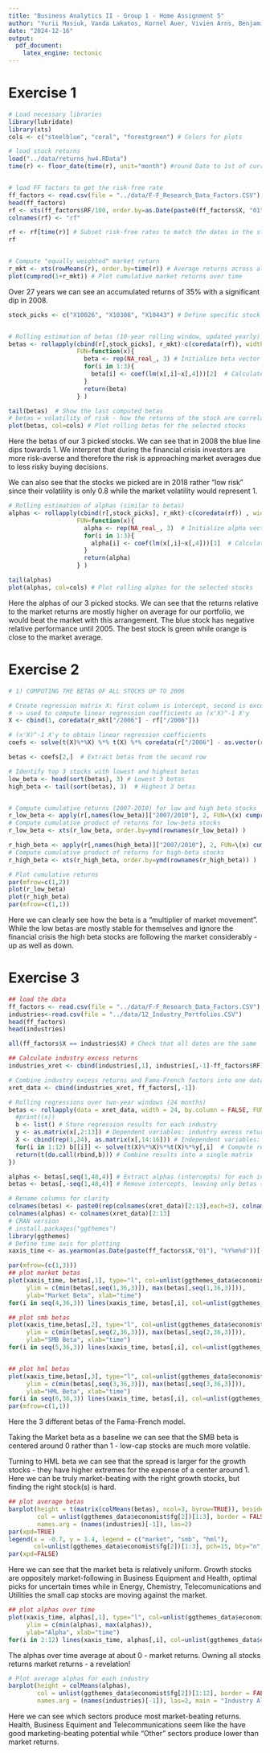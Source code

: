 ```yaml
---
title: "Business Analytics II - Group 1 - Home Assignment 5"
author: "Yurii Masiuk, Vanda Lakatos, Kornel Auer, Vivien Arns, Benjamin Meixner, Nicholas Olsa"
date: "2024-12-16"
output: 
  pdf_document:
    latex_engine: tectonic
---
```

# Exercise 1
```r
# Load necessary libraries
library(lubridate)
library(xts)
cols <- c("steelblue", "coral", "forestgreen") # Colors for plots

# load stock returns
load("../data/returns_hw4.RData")
time(r) <- floor_date(time(r), unit="month") #round Date to 1st of current month (to match dates with risk-free rates below)


# load FF factors to get the risk-free rate
ff_factors <- read.csv(file = "../data/F-F_Research_Data_Factors.CSV")
head(ff_factors)
rf <- xts(ff_factors$RF/100, order.by=as.Date(paste0(ff_factors$X, "01"), format="%Y%m%d")) # Convert risk-free rate into xts object
colnames(rf) <- "rf"

rf <- rf[time(r)] # Subset risk-free rates to match the dates in the stock returns
rf


# Compute "equally weighted" market return
r_mkt <- xts(rowMeans(r), order.by=time(r)) # Average returns across all stocks for each time period
plot(cumprod(1+r_mkt)) # Plot cumulative market returns over time
```

Over 27 years we can see an accumulated returns of 35% with a significant dip in 2008.

```r

stock_picks <- c("X10026", "X10308", "X10443") # Define specific stock picks for analysis


# Rolling estimation of betas (10-year rolling window, updated yearly)
betas <- rollapply(cbind(r[,stock_picks], r_mkt)-c(coredata(rf)), width=10*12, by=12, fill=NULL, align="right", by.column=FALSE,
                   FUN=function(x){
                     beta <- rep(NA_real_, 3) # Initialize beta vector for three stocks
                     for(i in 1:3){
                       beta[i] <- coef(lm(x[,i]~x[,4]))[2]  # Calculate beta as slope of regression on market return
                     }
                     return(beta)
                   } )

tail(betas)  # Show the last computed betas
# betas = volatility of risk - how the returns of the stock are correlated to the overall market movement
plot(betas, col=cols) # Plot rolling betas for the selected stocks
```

Here the betas of our 3 picked stocks. We can see that in 2008 the blue line dips towards 1. We interpret that during the financial 
crisis investors are more risk-averse and therefore the risk is approaching market averages due to less risky buying decisions.

We can also see that the stocks we picked are in 2018 rather "low risk" since their volatility is only 0.8 while the market volatility would represent 1.

```r
# Rolling estimation of alphas (similar to betas)
alphas <- rollapply(cbind(r[,stock_picks], r_mkt)-c(coredata(rf)) , width=10*12, by=12, fill=NULL, align="right", by.column=FALSE,
                   FUN=function(x){
                     alpha <- rep(NA_real_, 3)  # Initialize alpha vector
                     for(i in 1:3){
                       alpha[i] <- coef(lm(x[,i]~x[,4]))[1]  # Calculate alpha as intercept of regression on market return
                     }
                     return(alpha)
                   } )

tail(alphas)
plot(alphas, col=cols) # Plot rolling alphas for the selected stocks
```

Here the alphas of our 3 picked stocks. We can see that the returns relative to the market returns are mostly higher on average for our portfolio, we would beat the
market with this arrangement. The blue stock has negative relative performance until 2005. The best stock is green while orange is close to the market average.

# Exercise 2
```r
# 1) COMPUTING THE BETAS OF ALL STOCKS UP TO 2006

# Create regression matrix X: first column is intercept, second is excess market returns
# -> used to compute linear regression coefficients as (x'X)^-1 X'y
X <- cbind(1, coredata(r_mkt["/2006"] - rf["/2006"]))

# (x'X)^-1 X'y to obtain linear regression coefficients
coefs <- solve(t(X)%*%X) %*% t(X) %*% coredata(r["/2006"] - as.vector(rf["/2006"])) #first row contains alphas, second row betas, columns correspond to firms

betas <- coefs[2,]  # Extract betas from the second row

# Identify top 3 stocks with lowest and highest betas
low_beta <- head(sort(betas), 3) # Lowest 3 betas
high_beta <- tail(sort(betas), 3)  # Highest 3 betas


# Compute cumulative returns (2007-2010) for low and high beta stocks
r_low_beta <- apply(r[,names(low_beta)]["2007/2010"], 2, FUN=\(x) cumprod(1+x) )
# Compute cumulative product of returns for low-beta stocks
r_low_beta <- xts(r_low_beta, order.by=ymd(rownames(r_low_beta)) )

r_high_beta <- apply(r[,names(high_beta)]["2007/2010"], 2, FUN=\(x) cumprod(1+x) )
# Compute cumulative product of returns for high-beta stocks
r_high_beta <- xts(r_high_beta, order.by=ymd(rownames(r_high_beta)) )

# Plot cumulative returns
par(mfrow=c(1,2))
plot(r_low_beta)
plot(r_high_beta)
par(mfrow=c(1,1))
```
Here we can clearly see how the beta is a "multiplier of market movement". While the low betas are mostly stable for themselves and ignore the financial crisis
the high beta stocks are following the market considerably - up as well as down.

# Exercise 3
```r
## load the data
ff_factors <- read.csv(file = "../data/F-F_Research_Data_Factors.CSV")
industries<-read.csv(file = "../data/12_Industry_Portfolios.CSV")
head(ff_factors)
head(industries)

all(ff_factors$X == industries$X) # Check that all dates are the same

## Calculate industry excess returns
industries_xret <- cbind(industries[,1], industries[,-1]-ff_factors$RF)

# Combine industry excess returns and Fama-French factors into one dataset
xret_data <- cbind(industries_xret, ff_factors[,-1])

# Rolling regressions over two-year windows (24 months)
betas <- rollapply(data = xret_data, width = 24, by.column = FALSE, FUN = function(x){
  #print((x))
  b <- list() # Store regression results for each industry
  y <- as.matrix(x[,2:13]) # Dependent variables: industry excess returns
  X <- cbind(rep(1,24), as.matrix(x[,14:16])) # Independent variables: intercept, market, SMB, HML returns
  for(i in 1:12) b[[i]] <- solve(t(X)%*%X)%*%t(X)%*%y[,i]  # Compute regression coefficients
  return(t(do.call(rbind,b))) # Combine results into a single matrix
})

alphas <- betas[,seq(1,48,4)] # Extract alphas (intercepts) for each industry
betas <- betas[,-seq(1,48,4)] # Remove intercepts, leaving only betas (market, SMB, HML)

# Rename columns for clarity
colnames(betas) <- paste0(rep(colnames(xret_data)[2:13],each=3), colnames(betas))
colnames(alphas) <- colnames(xret_data)[2:13]
# CRAN version
# install.packages("ggthemes")
library(ggthemes)
# Define time axis for plotting
xaxis_time <- as.yearmon(as.Date(paste(ff_factors$X,"01"), "%Y%m%d"))[-(1:23)]

par(mfrow=(c(1,3)))
## plot market betas
plot(xaxis_time, betas[,1], type="l", col=unlist(ggthemes_data$economist$fg[2])[1],
     ylim = c(min(betas[,seq(1,36,3)]), max(betas[,seq(1,36,3)])),
     ylab="Market Beta", xlab="time")
for(i in seq(4,36,3)) lines(xaxis_time, betas[,i], col=unlist(ggthemes_data$economist$fg[2])[ceiling(i/3)])

## plot smb betas
plot(xaxis_time,betas[,2], type="l", col=unlist(ggthemes_data$economist$fg[2])[1],
     ylim = c(min(betas[,seq(2,36,3)]), max(betas[,seq(2,36,3)])),
     ylab="SMB Beta", xlab="time")
for(i in seq(5,36,3)) lines(xaxis_time, betas[,i], col=unlist(ggthemes_data$economist$fg[2])[ceiling(i/3)])


## plot hml betas
plot(xaxis_time,betas[,3], type="l", col=unlist(ggthemes_data$economist$fg[2])[1],
     ylim = c(min(betas[,seq(3,36,3)]), max(betas[,seq(3,36,3)])),
     ylab="HML Beta", xlab="time")
for(i in seq(6,36,3)) lines(xaxis_time, betas[,i], col=unlist(ggthemes_data$economist$fg[2])[ceiling(i/3)])
par(mfrow=c(1,1))
```

Here the 3 different betas of the Fama-French model.

Taking the Market beta as a baseline we can see that the SMB beta is centered around 0 rather than 1 - low-cap stocks are much more volatile.

Turning to HML beta we can see that the spread is larger for the growth stocks - they have higher extremes for the expense of a center around 1.
Here we can be truly market-beating with the right growth stocks, but finding the right stock(s) is hard.

```r
## plot average betas
barplot(height = t(matrix(colMeans(betas), ncol=3, byrow=TRUE)), beside=TRUE,
        col = unlist(ggthemes_data$economist$fg[2])[1:3], border = FALSE, 
        names.arg = (names(industries)[-1]), las=2)
par(xpd=TRUE)
legend(x = -0.7, y = 1.4, legend = c("market", "smb", "hml"),
       col=unlist(ggthemes_data$economist$fg[2])[1:3], pch=15, bty="n", border=FALSE)
par(xpd=FALSE)      
```

Here we can see that the market beta is relatively uniform. Growth stocks are oppositely market-following in Business Equipment and Health, optimal picks for 
uncertain times while in Energy, Chemistry, Telecomunications and Utilities the small cap stocks are moving against the market.

```r
## plot alphas over time
plot(xaxis_time, alphas[,1], type="l", col=unlist(ggthemes_data$economist$fg[2])[1],
     ylim = c(min(alphas), max(alphas)),
     ylab="Alpha", xlab="time")
for(i in 2:12) lines(xaxis_time, alphas[,i], col=unlist(ggthemes_data$economist$fg[2])[i])
```

The alphas over time average at about 0 - market returns. Owning all stocks returns market returns - a revelation!

```r
# Plot average alphas for each industry
barplot(height = colMeans(alphas), 
        col = unlist(ggthemes_data$economist$fg[2])[1:12], border = FALSE, 
        names.arg = (names(industries)[-1]), las=2, main = "Industry Alphas")
```

Here we can see which sectors produce most market-beating returns. Health, Business Equiment and Telecommunications seem like 
the have good marketing-beating potential while "Other" sectors produce lower than market returns.


